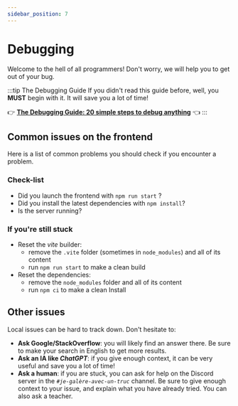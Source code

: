 ```yaml
---
sidebar_position: 7
---
```


# Debugging

Welcome to the hell of all programmers! Don't worry, we will help you to get out
of your bug.

:::tip The Debugging Guide
If you didn't read this guide before, well, you **MUST** begin with it. It will
save you a lot of time!

👉 **[The Debugging Guide: 20 simple steps to debug anything](https://debug.guide/)** 👈
:::

## Common issues on the frontend

Here is a list of common problems you should check if you encounter a problem.

### Check-list

-  Did you launch the frontend with `npm run start` ?
-  Did you install the latest dependencies with `npm install`?
-  Is the server running?

### If you're still stuck

-  Reset the _vite_ builder:
   -  remove the `.vite` folder (sometimes in `node_modules`) and all of its content
   -  run `npm run start` to make a clean build
-  Reset the dependencies:
   -  remove the `node_modules` folder and all of its content
   -  run `npm ci` to make a clean Install

## Other issues

Local issues can be hard to track down. Don't hesitate to:

-  **Ask Google/StackOverflow**: you will likely find an answer there.
   Be sure to make your search in English to get more results.
-  **Ask an IA like _ChatGPT_**: if you give enough context, it can
   be very useful and save you a lot of time!
-  **Ask a human**: if you are stuck, you can ask for help on the Discord server
   in the _`#je-galère-avec-un-truc`_ channel.
   Be sure to give enough context to your issue, and explain what you have
   already tried.
   You can also ask a teacher.
